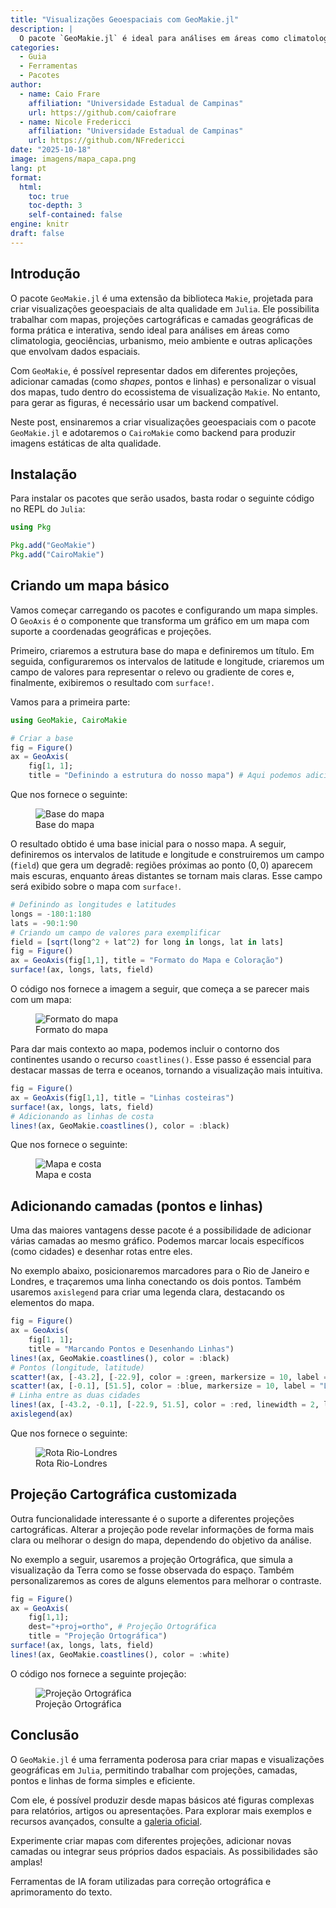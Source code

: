 ```yaml
---
title: "Visualizações Geoespaciais com GeoMakie.jl"
description: |
  O pacote `GeoMakie.jl` é ideal para análises em áreas como climatologia, geociências, urbanismo, meio ambiente e outras aplicações que envolvam dados espaciais. Este é um guia prático para criar mapas, trabalhar com projeções cartográficas e adicionar camadas geográficas usando-o no ecossistema de `Julia`.
categories:
  - Guia
  - Ferramentas
  - Pacotes
author:
  - name: Caio Frare
    affiliation: "Universidade Estadual de Campinas"
    url: https://github.com/caiofrare
  - name: Nicole Fredericci
    affiliation: "Universidade Estadual de Campinas"
    url: https://github.com/NFredericci
date: "2025-10-18"
image: imagens/mapa_capa.png
lang: pt
format:
  html:
    toc: true
    toc-depth: 3
    self-contained: false
engine: knitr
draft: false
---
```


## Introdução

::: {.justify}
O pacote `GeoMakie.jl` é uma extensão da biblioteca `Makie`, projetada para criar visualizações geoespaciais de alta qualidade em `Julia`. Ele possibilita trabalhar com mapas, projeções cartográficas e camadas geográficas de forma prática e interativa, sendo ideal para análises em áreas como climatologia, geociências, urbanismo, meio ambiente e outras aplicações que envolvam dados espaciais.

Com `GeoMakie`, é possível representar dados em diferentes projeções, adicionar camadas (como _shapes_, pontos e linhas) e personalizar o visual dos mapas, tudo dentro do ecossistema de visualização `Makie`. No entanto, para gerar as figuras, é necessário usar um backend compatível.

Neste post, ensinaremos a criar visualizações geoespaciais com o pacote `GeoMakie.jl` e adotaremos o `CairoMakie` como backend para produzir imagens estáticas de alta qualidade.
:::

## Instalação

::: {.justify}
Para instalar os pacotes que serão usados, basta rodar o seguinte código no REPL do `Julia`:
:::

```julia
using Pkg

Pkg.add("GeoMakie")
Pkg.add("CairoMakie") 
```

## Criando um mapa básico

::: {.justify}
Vamos começar carregando os pacotes e configurando um mapa simples. O `GeoAxis` é o componente que transforma um gráfico em um mapa com suporte a coordenadas geográficas e projeções.

Primeiro, criaremos a estrutura base do mapa e definiremos um título. Em seguida, configuraremos os intervalos de latitude e longitude, criaremos um campo de valores para representar o relevo ou gradiente de cores e, finalmente, exibiremos o resultado com `surface!`.

Vamos para a primeira parte:
:::

```julia
using GeoMakie, CairoMakie

# Criar a base
fig = Figure()
ax = GeoAxis(
    fig[1, 1];
    title = "Definindo a estrutura do nosso mapa") # Aqui podemos adicionar qualquer título
```

::: {.justify}
Que nos fornece o seguinte:
:::

![Base do mapa](imagens/mapa_1.png)

::: {.justify}
O resultado obtido é uma base inicial para o nosso mapa. A seguir, definiremos os intervalos de latitude e longitude e construiremos um campo (`field`) que gera um degradê: regiões próximas ao ponto $(0,0)$ aparecem mais escuras, enquanto áreas distantes se tornam mais claras. Esse campo será exibido sobre o mapa com `surface!`.
:::

```julia
# Definindo as longitudes e latitudes
longs = -180:1:180
lats = -90:1:90
# Criando um campo de valores para exemplificar
field = [sqrt(long^2 + lat^2) for long in longs, lat in lats]
fig = Figure()
ax = GeoAxis(fig[1,1], title = "Formato do Mapa e Coloração")
surface!(ax, longs, lats, field)
```

::: {.justify}
O código nos fornece a imagem a seguir, que começa a se parecer mais com um mapa:
:::

![Formato do mapa](imagens/mapa_2.png)

::: {.justify}
Para dar mais contexto ao mapa, podemos incluir o contorno dos continentes usando o recurso `coastlines()`. Esse passo é essencial para destacar massas de terra e oceanos, tornando a visualização mais intuitiva.
:::

```julia
fig = Figure()
ax = GeoAxis(fig[1,1], title = "Linhas costeiras")
surface!(ax, longs, lats, field)
# Adicionando as linhas de costa 
lines!(ax, GeoMakie.coastlines(), color = :black)
```

::: {.justify}
Que nos fornece o seguinte:
:::

![Mapa e costa](imagens/mapa_3.png)

## Adicionando camadas (pontos e linhas)

::: {.justify}
Uma das maiores vantagens desse pacote é a possibilidade de adicionar várias camadas ao mesmo gráfico. Podemos marcar locais específicos (como cidades) e desenhar rotas entre eles.

No exemplo abaixo, posicionaremos marcadores para o Rio de Janeiro e Londres, e traçaremos uma linha conectando os dois pontos. Também usaremos `axislegend` para criar uma legenda clara, destacando os elementos do mapa.
:::

```julia
fig = Figure()
ax = GeoAxis(
    fig[1, 1];
    title = "Marcando Pontos e Desenhando Linhas")
lines!(ax, GeoMakie.coastlines(), color = :black)
# Pontos (longitude, latitude)
scatter!(ax, [-43.2], [-22.9], color = :green, markersize = 10, label = "Rio de Janeiro")
scatter!(ax, [-0.1], [51.5], color = :blue, markersize = 10, label = "Londres")
# Linha entre as duas cidades 
lines!(ax, [-43.2, -0.1], [-22.9, 51.5], color = :red, linewidth = 2, label = "Rota")
axislegend(ax)
```

::: {.justify}
Que nos fornece o seguinte:
:::

![Rota Rio-Londres](imagens/mapa_4.png)

## Projeção Cartográfica customizada

::: {.justify}
Outra funcionalidade interessante é o suporte a diferentes projeções cartográficas. Alterar a projeção pode revelar informações de forma mais clara ou melhorar o design do mapa, dependendo do objetivo da análise.

No exemplo a seguir, usaremos a projeção Ortográfica, que simula a visualização da Terra como se fosse observada do espaço. Também personalizaremos as cores de alguns elementos para melhorar o contraste.
:::

```julia
fig = Figure()
ax = GeoAxis(
    fig[1,1];
    dest="+proj=ortho", # Projeção Ortográfica
    title = "Projeção Ortográfica")
surface!(ax, longs, lats, field)
lines!(ax, GeoMakie.coastlines(), color = :white)
```

::: {.justify}
O código nos fornece a seguinte projeção:
:::

![Projeção Ortográfica](imagens/mapa_5.png)

## Conclusão

::: {.justify}
O `GeoMakie.jl` é uma ferramenta poderosa para criar mapas e visualizações geográficas em `Julia`, permitindo trabalhar com projeções, camadas, pontos e linhas de forma simples e eficiente.

Com ele, é possível produzir desde mapas básicos até figuras complexas para relatórios, artigos ou apresentações. Para explorar mais exemplos e recursos avançados, consulte a [galeria oficial](https://geo.makie.org/dev/examples).

Experimente criar mapas com diferentes projeções, adicionar novas camadas ou integrar seus próprios dados espaciais. As possibilidades são amplas!
:::

::: callout-note
Ferramentas de IA foram utilizadas para correção ortográfica e aprimoramento do texto.
:::
